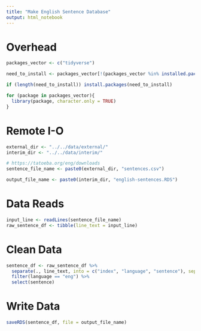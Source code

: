 ```yaml
---
title: "Make English Sentence Database"
output: html_notebook
---
```


# Overhead
```r
packages_vector <- c("tidyverse")

need_to_install <- packages_vector[!(packages_vector %in% installed.packages()[,"Package"])]

if (length(need_to_install)) install.packages(need_to_install)

for (package in packages_vector){
  library(package, character.only = TRUE)
}

```

# Remote I-O
```r
external_dir <- "../../data/external/"
interim_dir <- "../../data/interim/"

# https://tatoeba.org/eng/downloads
sentence_file_name <- paste0(external_dir, "sentences.csv")

output_file_name <- paste0(interim_dir, "english-sentences.RDS")

```

# Data Reads
```r
input_line <- readLines(sentence_file_name)
raw_sentence_df <- tibble(line_text = input_line)
```

# Clean Data
```r
sentence_df <- raw_sentence_df %>%
  separate(., line_text, into = c("index", "language", "sentence"), sep = "\t", remove = TRUE) %>%
  filter(language == "eng") %>%
  select(sentence)
```

# Write Data
```r
saveRDS(sentence_df, file = output_file_name)
```



